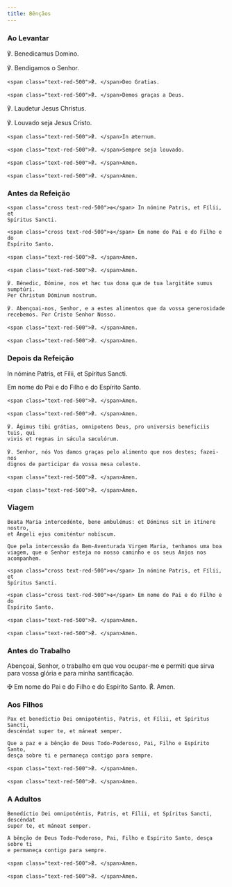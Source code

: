 ```yaml
---
title: Bênçãos
---
```


### Ao Levantar

<div class="side-by-side not-content">

℣. Benedicamus Domino.

℣. Bendigamos o Senhor.

    <span class="text-red-500">℟. </span>Deo Gratias.

    <span class="text-red-500">℟. </span>Demos graças a Deus.

℣. Laudetur Jesus Christus.

℣. Louvado seja Jesus Cristo.

    <span class="text-red-500">℟. </span>In æternum.

    <span class="text-red-500">℟. </span>Sempre seja louvado.

    <span class="text-red-500">℟. </span>Amen.

    <span class="text-red-500">℟. </span>Amen.

</div>

### Antes da Refeição

<div class="side-by-side not-content">

    <span class="cross text-red-500">✠</span> In nómine Patris, et Fílii, et
    Spíritus Sancti.

    <span class="cross text-red-500">✠</span> Em nome do Pai e do Filho e do
    Espírito Santo.

    <span class="text-red-500">℟. </span>Amen.

    <span class="text-red-500">℟. </span>Amen.

    ℣. Bénedic, Dómine, nos et hæc tua dona quæ de tua largitáte sumus sumptúri.
    Per Christum Dóminum nostrum.

    ℣. Abençoai-nos, Senhor, e a estes alimentos que da vossa generosidade
    recebemos. Por Cristo Senhor Nosso.

    <span class="text-red-500">℟. </span>Amen.

    <span class="text-red-500">℟. </span>Amen.

</div>

### Depois da Refeição

<div class="side-by-side not-content">

In nómine Patris, et Fílii, et Spíritus Sancti.

Em nome do Pai e do Filho e do Espírito Santo.

    <span class="text-red-500">℟. </span>Amen.

    <span class="text-red-500">℟. </span>Amen.

    ℣. Ágimus tibi grátias, omnipotens Deus, pro universis beneficiis tuis, qui
    vivis et regnas in sǽcula sæculórum.

    ℣. Senhor, nós Vos damos graças pelo alimento que nos destes; fazei-nos
    dignos de participar da vossa mesa celeste.

    <span class="text-red-500">℟. </span>Amen.

    <span class="text-red-500">℟. </span>Amen.

</div>

### Viagem

<div class="side-by-side not-content">

    Beata Maria intercedénte, bene ambulémus: et Dóminus sit in itínere nostro,
    et Ángeli ejus comiténtur nobíscum.

    Que pela intercessão da Bem-Aventurada Virgem Maria, tenhamos uma boa
    viagem, que o Senhor esteja no nosso caminho e os seus Anjos nos acompanhem.

    <span class="cross text-red-500">✠</span> In nómine Patris, et Fílii, et
    Spíritus Sancti.

    <span class="cross text-red-500">✠</span> Em nome do Pai e do Filho e do
    Espírito Santo.

    <span class="text-red-500">℟. </span>Amen.

    <span class="text-red-500">℟. </span>Amen.

</div>

### Antes do Trabalho

Abençoai, Senhor, o trabalho em que vou ocupar-me e permiti que sirva para vossa glória e para minha santificação.

<span class="cross text-red-500">✠</span> Em nome do Pai e do Filho e do Espírito
Santo.
<span class="text-red-500">℟. </span>Amen.

### Aos Filhos

<div class="side-by-side not-content">

    Pax et benedíctio Dei omnipoténtis, Patris, et Fílii, et Spíritus Sancti,
    descéndat super te, et máneat semper.

    Que a paz e a bênção de Deus Todo-Poderoso, Pai, Filho e Espírito Santo,
    desça sobre ti e permaneça contigo para sempre.

    <span class="text-red-500">℟. </span>Amen.

    <span class="text-red-500">℟. </span>Amen.

</div>

### A Adultos

<div class="side-by-side not-content">

    Benedíctio Dei omnipoténtis, Patris, et Fílii, et Spíritus Sancti, descéndat
    super te, et máneat semper.

    A bênção de Deus Todo-Poderoso, Pai, Filho e Espírito Santo, desça sobre ti
    e permaneça contigo para sempre.

    <span class="text-red-500">℟. </span>Amen.

    <span class="text-red-500">℟. </span>Amen.

</div>
